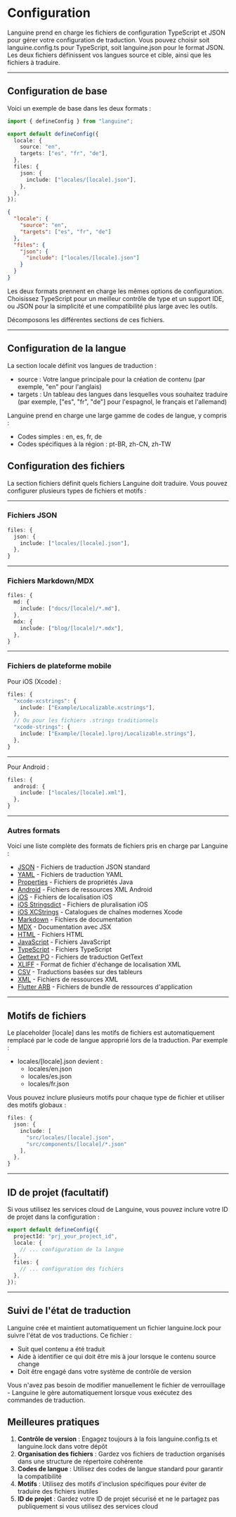 # Configuration

Languine prend en charge les fichiers de configuration TypeScript et JSON pour gérer votre configuration de traduction. Vous pouvez choisir soit languine.config.ts pour TypeScript, soit languine.json pour le format JSON. Les deux fichiers définissent vos langues source et cible, ainsi que les fichiers à traduire.

---

## Configuration de base

Voici un exemple de base dans les deux formats :

```typescript title="languine.config.ts"
import { defineConfig } from "languine";

export default defineConfig({
  locale: {
    source: "en",
    targets: ["es", "fr", "de"],
  },
  files: {
    json: {
      include: ["locales/[locale].json"],
    },
  },
});
```

```json title="languine.json"
{
  "locale": {
    "source": "en",
    "targets": ["es", "fr", "de"]
  },
  "files": {
    "json": {
      "include": ["locales/[locale].json"]
    }
  }
}
```

Les deux formats prennent en charge les mêmes options de configuration. Choisissez TypeScript pour un meilleur contrôle de type et un support IDE, ou JSON pour la simplicité et une compatibilité plus large avec les outils.

Décomposons les différentes sections de ces fichiers.

---

## Configuration de la langue

La section locale définit vos langues de traduction :

- source : Votre langue principale pour la création de contenu (par exemple, "en" pour l'anglais)
- targets : Un tableau des langues dans lesquelles vous souhaitez traduire (par exemple, ["es", "fr", "de"] pour l'espagnol, le français et l'allemand)

Languine prend en charge une large gamme de codes de langue, y compris :
- Codes simples : en, es, fr, de
- Codes spécifiques à la région : pt-BR, zh-CN, zh-TW

## Configuration des fichiers

La section fichiers définit quels fichiers Languine doit traduire. Vous pouvez configurer plusieurs types de fichiers et motifs :

---

### Fichiers JSON
```typescript
files: {
  json: {
    include: ["locales/[locale].json"],
  },
}
```

---

### Fichiers Markdown/MDX
```typescript
files: {
  md: {
    include: ["docs/[locale]/*.md"],
  },
  mdx: {
    include: ["blog/[locale]/*.mdx"],
  },
}
```

---

### Fichiers de plateforme mobile

Pour iOS (Xcode) :
```typescript
files: {
  "xcode-xcstrings": {
    include: ["Example/Localizable.xcstrings"],
  },
  // Ou pour les fichiers .strings traditionnels
  "xcode-strings": {
    include: ["Example/[locale].lproj/Localizable.strings"],
  },
}
```

---

Pour Android :
```typescript
files: {
  android: {
    include: ["locales/[locale].xml"],
  },
}
```

---

### Autres formats

Voici une liste complète des formats de fichiers pris en charge par Languine :

- [JSON](/docs/json) - Fichiers de traduction JSON standard
- [YAML](/docs/yaml) - Fichiers de traduction YAML
- [Properties](/docs/properties) - Fichiers de propriétés Java
- [Android](/docs/android) - Fichiers de ressources XML Android
- [iOS](/docs/ios) - Fichiers de localisation iOS
- [iOS Stringsdict](/docs/xcode-stringsdict) - Fichiers de pluralisation iOS
- [iOS XCStrings](/docs/xcode-xcstrings) - Catalogues de chaînes modernes Xcode
- [Markdown](/docs/md) - Fichiers de documentation
- [MDX](/docs/mdx) - Documentation avec JSX
- [HTML](/docs/html) - Fichiers HTML
- [JavaScript](/docs/js) - Fichiers JavaScript
- [TypeScript](/docs/ts) - Fichiers TypeScript
- [Gettext PO](/docs/po) - Fichiers de traduction GetText
- [XLIFF](/docs/xliff) - Format de fichier d'échange de localisation XML
- [CSV](/docs/csv) - Traductions basées sur des tableurs
- [XML](/docs/xml) - Fichiers de ressources XML
- [Flutter ARB](/docs/arb) - Fichiers de bundle de ressources d'application

---

## Motifs de fichiers

Le placeholder [locale] dans les motifs de fichiers est automatiquement remplacé par le code de langue approprié lors de la traduction. Par exemple :

- locales/[locale].json devient :
  - locales/en.json
  - locales/es.json
  - locales/fr.json

Vous pouvez inclure plusieurs motifs pour chaque type de fichier et utiliser des motifs globaux :
```typescript
files: {
  json: {
    include: [
      "src/locales/[locale].json",
      "src/components/[locale]/*.json"
    ],
  },
}
```

---

## ID de projet (facultatif)

Si vous utilisez les services cloud de Languine, vous pouvez inclure votre ID de projet dans la configuration :

```typescript
export default defineConfig({
  projectId: "prj_your_project_id",
  locale: {
    // ... configuration de la langue
  },
  files: {
    // ... configuration des fichiers
  },
});
```

---

## Suivi de l'état de traduction

Languine crée et maintient automatiquement un fichier languine.lock pour suivre l'état de vos traductions. Ce fichier :

- Suit quel contenu a été traduit
- Aide à identifier ce qui doit être mis à jour lorsque le contenu source change
- Doit être engagé dans votre système de contrôle de version

Vous n'avez pas besoin de modifier manuellement le fichier de verrouillage - Languine le gère automatiquement lorsque vous exécutez des commandes de traduction.

## Meilleures pratiques

1. **Contrôle de version** : Engagez toujours à la fois languine.config.ts et languine.lock dans votre dépôt
2. **Organisation des fichiers** : Gardez vos fichiers de traduction organisés dans une structure de répertoire cohérente
3. **Codes de langue** : Utilisez des codes de langue standard pour garantir la compatibilité
4. **Motifs** : Utilisez des motifs d'inclusion spécifiques pour éviter de traduire des fichiers inutiles
5. **ID de projet** : Gardez votre ID de projet sécurisé et ne le partagez pas publiquement si vous utilisez des services cloud
